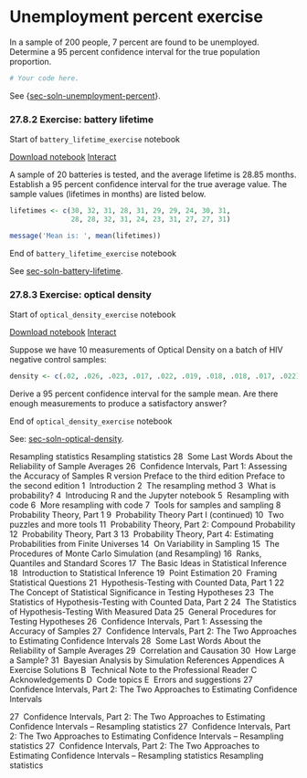 # Unemployment percent exercise


In a sample of 200 people, 7 percent are found to be unemployed.
Determine a 95 percent confidence interval for the true population
proportion.

```r
# Your code here.
```

See {<a href="#sec-soln-unemployment-percent" class="quarto-xref"><span
class="quarto-unresolved-ref">sec-soln-unemployment-percent</span></a>}.

### 27.8.2 Exercise: battery lifetime

<div class="notebook" name="battery_lifetime_exercise"
title="Battery lifetime exercise">

Start of `battery_lifetime_exercise` notebook

<div class="nb-links">
<a class="notebook-link" href=notebooks/battery_lifetime_exercise.Rmd>Download notebook</a>
<a class="interact-button" href="/interact/lab/index.html?path=battery_lifetime_exercise.ipynb">Interact</a>
</div>

A sample of 20 batteries is tested, and the average lifetime is 28.85
months. Establish a 95 percent confidence interval for the true average
value. The sample values (lifetimes in months) are listed below.

```r
lifetimes <- c(30, 32, 31, 28, 31, 29, 29, 24, 30, 31,
               28, 28, 32, 31, 24, 23, 31, 27, 27, 31)

message('Mean is: ', mean(lifetimes))
```

End of `battery_lifetime_exercise` notebook

</div>



See <a href="#sec-soln-battery-lifetime" class="quarto-xref"><span
class="quarto-unresolved-ref">sec-soln-battery-lifetime</span></a>.

### 27.8.3 Exercise: optical density

<div class="notebook" name="optical_density_exercise"
title="Optical density exercise">

Start of `optical_density_exercise` notebook

<div class="nb-links">
<a class="notebook-link" href=notebooks/optical_density_exercise.Rmd>Download notebook</a>
<a class="interact-button" href="/interact/lab/index.html?path=optical_density_exercise.ipynb">Interact</a>
</div>

Suppose we have 10 measurements of Optical Density on a batch of HIV
negative control samples:

```r
density <- c(.02, .026, .023, .017, .022, .019, .018, .018, .017, .022)
```

Derive a 95 percent confidence interval for the sample mean. Are there
enough measurements to produce a satisfactory answer?

End of `optical_density_exercise` notebook

</div>



See: <a href="#sec-soln-optical-density" class="quarto-xref"><span
class="quarto-unresolved-ref">sec-soln-optical-density</span></a>.

<div id="quarto-navigation-envelope" class="hidden">

<span class="hidden quarto-markdown-envelope-contents"
render-id="quarto-int-sidebar-title">Resampling statistics</span>
<span class="hidden quarto-markdown-envelope-contents"
render-id="quarto-int-navbar-title">Resampling statistics</span>
<span class="hidden quarto-markdown-envelope-contents"
render-id="quarto-int-next"><span class="chapter-number">28</span> 
<span class="chapter-title">Some Last Words About the Reliability of
Sample Averages</span></span>
<span class="hidden quarto-markdown-envelope-contents"
render-id="quarto-int-prev"><span class="chapter-number">26</span> 
<span class="chapter-title">Confidence Intervals, Part 1: Assessing the
Accuracy of Samples</span></span>
<span class="hidden quarto-markdown-envelope-contents"
render-id="quarto-int-sidebar:/index.html{{&lt;-var-lang-&gt;}}-version">R
version</span> <span class="hidden quarto-markdown-envelope-contents"
render-id="quarto-int-sidebar:/preface_third.htmlPreface-to-the-third-edition">Preface
to the third edition</span>
<span class="hidden quarto-markdown-envelope-contents"
render-id="quarto-int-sidebar:/preface_second.htmlPreface-to-the-second-edition">Preface
to the second edition</span>
<span class="hidden quarto-markdown-envelope-contents"
render-id="quarto-int-sidebar:/intro.html&lt;span-class='chapter-number'&gt;1&lt;/span&gt;--&lt;span-class='chapter-title'&gt;Introduction&lt;/span&gt;"><span class="chapter-number">1</span> 
<span class="chapter-title">Introduction</span></span>
<span class="hidden quarto-markdown-envelope-contents"
render-id="quarto-int-sidebar:/resampling_method.html&lt;span-class='chapter-number'&gt;2&lt;/span&gt;--&lt;span-class='chapter-title'&gt;The-resampling-method&lt;/span&gt;"><span class="chapter-number">2</span> 
<span class="chapter-title">The resampling method</span></span>
<span class="hidden quarto-markdown-envelope-contents"
render-id="quarto-int-sidebar:/what_is_probability.html&lt;span-class='chapter-number'&gt;3&lt;/span&gt;--&lt;span-class='chapter-title'&gt;What-is-probability?&lt;/span&gt;"><span class="chapter-number">3</span> 
<span class="chapter-title">What is probability?</span></span>
<span class="hidden quarto-markdown-envelope-contents"
render-id="quarto-int-sidebar:/about_technology.html&lt;span-class='chapter-number'&gt;4&lt;/span&gt;--&lt;span-class='chapter-title'&gt;Introducing-{{&lt;-var-lang-&gt;}}-and-the-Jupyter-notebook&lt;/span&gt;"><span class="chapter-number">4</span> 
<span class="chapter-title">Introducing R and the Jupyter
notebook</span></span>
<span class="hidden quarto-markdown-envelope-contents"
render-id="quarto-int-sidebar:/resampling_with_code.html&lt;span-class='chapter-number'&gt;5&lt;/span&gt;--&lt;span-class='chapter-title'&gt;Resampling-with-code&lt;/span&gt;"><span class="chapter-number">5</span> 
<span class="chapter-title">Resampling with code</span></span>
<span class="hidden quarto-markdown-envelope-contents"
render-id="quarto-int-sidebar:/resampling_with_code2.html&lt;span-class='chapter-number'&gt;6&lt;/span&gt;--&lt;span-class='chapter-title'&gt;More-resampling-with-code&lt;/span&gt;"><span class="chapter-number">6</span> 
<span class="chapter-title">More resampling with code</span></span>
<span class="hidden quarto-markdown-envelope-contents"
render-id="quarto-int-sidebar:/sampling_tools.html&lt;span-class='chapter-number'&gt;7&lt;/span&gt;--&lt;span-class='chapter-title'&gt;Tools-for-samples-and-sampling&lt;/span&gt;"><span class="chapter-number">7</span> 
<span class="chapter-title">Tools for samples and sampling</span></span>
<span class="hidden quarto-markdown-envelope-contents"
render-id="quarto-int-sidebar:/probability_theory_1a.html&lt;span-class='chapter-number'&gt;8&lt;/span&gt;--&lt;span-class='chapter-title'&gt;Probability-Theory,-Part-1&lt;/span&gt;"><span class="chapter-number">8</span> 
<span class="chapter-title">Probability Theory, Part 1</span></span>
<span class="hidden quarto-markdown-envelope-contents"
render-id="quarto-int-sidebar:/probability_theory_1b.html&lt;span-class='chapter-number'&gt;9&lt;/span&gt;--&lt;span-class='chapter-title'&gt;Probability-Theory-Part-I-(continued)&lt;/span&gt;"><span class="chapter-number">9</span> 
<span class="chapter-title">Probability Theory Part I
(continued)</span></span>
<span class="hidden quarto-markdown-envelope-contents"
render-id="quarto-int-sidebar:/more_sampling_tools.html&lt;span-class='chapter-number'&gt;10&lt;/span&gt;--&lt;span-class='chapter-title'&gt;Two-puzzles-and-more-tools&lt;/span&gt;"><span class="chapter-number">10</span> 
<span class="chapter-title">Two puzzles and more tools</span></span>
<span class="hidden quarto-markdown-envelope-contents"
render-id="quarto-int-sidebar:/probability_theory_2_compound.html&lt;span-class='chapter-number'&gt;11&lt;/span&gt;--&lt;span-class='chapter-title'&gt;Probability-Theory,-Part-2:-Compound-Probability&lt;/span&gt;"><span class="chapter-number">11</span> 
<span class="chapter-title">Probability Theory, Part 2: Compound
Probability</span></span>
<span class="hidden quarto-markdown-envelope-contents"
render-id="quarto-int-sidebar:/probability_theory_3.html&lt;span-class='chapter-number'&gt;12&lt;/span&gt;--&lt;span-class='chapter-title'&gt;Probability-Theory,-Part-3&lt;/span&gt;"><span class="chapter-number">12</span> 
<span class="chapter-title">Probability Theory, Part 3</span></span>
<span class="hidden quarto-markdown-envelope-contents"
render-id="quarto-int-sidebar:/probability_theory_4_finite.html&lt;span-class='chapter-number'&gt;13&lt;/span&gt;--&lt;span-class='chapter-title'&gt;Probability-Theory,-Part-4:-Estimating-Probabilities-from-Finite-Universes&lt;/span&gt;"><span class="chapter-number">13</span> 
<span class="chapter-title">Probability Theory, Part 4: Estimating
Probabilities from Finite Universes</span></span>
<span class="hidden quarto-markdown-envelope-contents"
render-id="quarto-int-sidebar:/sampling_variability.html&lt;span-class='chapter-number'&gt;14&lt;/span&gt;--&lt;span-class='chapter-title'&gt;On-Variability-in-Sampling&lt;/span&gt;"><span class="chapter-number">14</span> 
<span class="chapter-title">On Variability in Sampling</span></span>
<span class="hidden quarto-markdown-envelope-contents"
render-id="quarto-int-sidebar:/monte_carlo.html&lt;span-class='chapter-number'&gt;15&lt;/span&gt;--&lt;span-class='chapter-title'&gt;The-Procedures-of-Monte-Carlo-Simulation-(and-Resampling)&lt;/span&gt;"><span class="chapter-number">15</span> 
<span class="chapter-title">The Procedures of Monte Carlo Simulation
(and Resampling)</span></span>
<span class="hidden quarto-markdown-envelope-contents"
render-id="quarto-int-sidebar:/standard_scores.html&lt;span-class='chapter-number'&gt;16&lt;/span&gt;--&lt;span-class='chapter-title'&gt;Ranks,-Quantiles-and-Standard-Scores&lt;/span&gt;"><span class="chapter-number">16</span> 
<span class="chapter-title">Ranks, Quantiles and Standard
Scores</span></span>
<span class="hidden quarto-markdown-envelope-contents"
render-id="quarto-int-sidebar:/inference_ideas.html&lt;span-class='chapter-number'&gt;17&lt;/span&gt;--&lt;span-class='chapter-title'&gt;The-Basic-Ideas-in-Statistical-Inference&lt;/span&gt;"><span class="chapter-number">17</span> 
<span class="chapter-title">The Basic Ideas in Statistical
Inference</span></span>
<span class="hidden quarto-markdown-envelope-contents"
render-id="quarto-int-sidebar:/inference_intro.html&lt;span-class='chapter-number'&gt;18&lt;/span&gt;--&lt;span-class='chapter-title'&gt;Introduction-to-Statistical-Inference&lt;/span&gt;"><span class="chapter-number">18</span> 
<span class="chapter-title">Introduction to Statistical
Inference</span></span>
<span class="hidden quarto-markdown-envelope-contents"
render-id="quarto-int-sidebar:/point_estimation.html&lt;span-class='chapter-number'&gt;19&lt;/span&gt;--&lt;span-class='chapter-title'&gt;Point-Estimation&lt;/span&gt;"><span class="chapter-number">19</span> 
<span class="chapter-title">Point Estimation</span></span>
<span class="hidden quarto-markdown-envelope-contents"
render-id="quarto-int-sidebar:/framing_questions.html&lt;span-class='chapter-number'&gt;20&lt;/span&gt;--&lt;span-class='chapter-title'&gt;Framing-Statistical-Questions&lt;/span&gt;"><span class="chapter-number">20</span> 
<span class="chapter-title">Framing Statistical Questions</span></span>
<span class="hidden quarto-markdown-envelope-contents"
render-id="quarto-int-sidebar:/testing_counts_1.html&lt;span-class='chapter-number'&gt;21&lt;/span&gt;--&lt;span-class='chapter-title'&gt;Hypothesis-Testing-with-Counted-Data,-Part-1&lt;/span&gt;"><span class="chapter-number">21</span> 
<span class="chapter-title">Hypothesis-Testing with Counted Data, Part
1</span></span> <span class="hidden quarto-markdown-envelope-contents"
render-id="quarto-int-sidebar:/significance.html&lt;span-class='chapter-number'&gt;22&lt;/span&gt;--&lt;span-class='chapter-title'&gt;The-Concept-of-Statistical-Significance-in-Testing-Hypotheses&lt;/span&gt;"><span class="chapter-number">22</span> 
<span class="chapter-title">The Concept of Statistical Significance in
Testing Hypotheses</span></span>
<span class="hidden quarto-markdown-envelope-contents"
render-id="quarto-int-sidebar:/testing_counts_2.html&lt;span-class='chapter-number'&gt;23&lt;/span&gt;--&lt;span-class='chapter-title'&gt;The-Statistics-of-Hypothesis-Testing-with-Counted-Data,-Part-2&lt;/span&gt;"><span class="chapter-number">23</span> 
<span class="chapter-title">The Statistics of Hypothesis-Testing with
Counted Data, Part 2</span></span>
<span class="hidden quarto-markdown-envelope-contents"
render-id="quarto-int-sidebar:/testing_measured.html&lt;span-class='chapter-number'&gt;24&lt;/span&gt;--&lt;span-class='chapter-title'&gt;The-Statistics-of-Hypothesis-Testing-With-Measured-Data&lt;/span&gt;"><span class="chapter-number">24</span> 
<span class="chapter-title">The Statistics of Hypothesis-Testing With
Measured Data</span></span>
<span class="hidden quarto-markdown-envelope-contents"
render-id="quarto-int-sidebar:/testing_procedures.html&lt;span-class='chapter-number'&gt;25&lt;/span&gt;--&lt;span-class='chapter-title'&gt;General-Procedures-for-Testing-Hypotheses&lt;/span&gt;"><span class="chapter-number">25</span> 
<span class="chapter-title">General Procedures for Testing
Hypotheses</span></span>
<span class="hidden quarto-markdown-envelope-contents"
render-id="quarto-int-sidebar:/confidence_1.html&lt;span-class='chapter-number'&gt;26&lt;/span&gt;--&lt;span-class='chapter-title'&gt;Confidence-Intervals,-Part-1:-Assessing-the-Accuracy-of-Samples&lt;/span&gt;"><span class="chapter-number">26</span> 
<span class="chapter-title">Confidence Intervals, Part 1: Assessing the
Accuracy of Samples</span></span>
<span class="hidden quarto-markdown-envelope-contents"
render-id="quarto-int-sidebar:/confidence_2.html&lt;span-class='chapter-number'&gt;27&lt;/span&gt;--&lt;span-class='chapter-title'&gt;Confidence-Intervals,-Part-2:-The-Two-Approaches-to-Estimating-Confidence-Intervals&lt;/span&gt;"><span class="chapter-number">27</span> 
<span class="chapter-title">Confidence Intervals, Part 2: The Two
Approaches to Estimating Confidence Intervals</span></span>
<span class="hidden quarto-markdown-envelope-contents"
render-id="quarto-int-sidebar:/reliability_average.html&lt;span-class='chapter-number'&gt;28&lt;/span&gt;--&lt;span-class='chapter-title'&gt;Some-Last-Words-About-the-Reliability-of-Sample-Averages&lt;/span&gt;"><span class="chapter-number">28</span> 
<span class="chapter-title">Some Last Words About the Reliability of
Sample Averages</span></span>
<span class="hidden quarto-markdown-envelope-contents"
render-id="quarto-int-sidebar:/correlation_causation.html&lt;span-class='chapter-number'&gt;29&lt;/span&gt;--&lt;span-class='chapter-title'&gt;Correlation-and-Causation&lt;/span&gt;"><span class="chapter-number">29</span> 
<span class="chapter-title">Correlation and Causation</span></span>
<span class="hidden quarto-markdown-envelope-contents"
render-id="quarto-int-sidebar:/how_big_sample.html&lt;span-class='chapter-number'&gt;30&lt;/span&gt;--&lt;span-class='chapter-title'&gt;How-Large-a-Sample?&lt;/span&gt;"><span class="chapter-number">30</span> 
<span class="chapter-title">How Large a Sample?</span></span>
<span class="hidden quarto-markdown-envelope-contents"
render-id="quarto-int-sidebar:/bayes_simulation.html&lt;span-class='chapter-number'&gt;31&lt;/span&gt;--&lt;span-class='chapter-title'&gt;Bayesian-Analysis-by-Simulation&lt;/span&gt;"><span class="chapter-number">31</span> 
<span class="chapter-title">Bayesian Analysis by
Simulation</span></span>
<span class="hidden quarto-markdown-envelope-contents"
render-id="quarto-int-sidebar:/references.htmlReferences">References</span>
<span class="hidden quarto-markdown-envelope-contents"
render-id="quarto-int-sidebar:quarto-sidebar-section-1">Appendices</span>
<span class="hidden quarto-markdown-envelope-contents"
render-id="quarto-int-sidebar:/exercise_solutions.html&lt;span-class='chapter-number'&gt;A&lt;/span&gt;--&lt;span-class='chapter-title'&gt;Exercise-Solutions&lt;/span&gt;"><span class="chapter-number">A</span> 
<span class="chapter-title">Exercise Solutions</span></span>
<span class="hidden quarto-markdown-envelope-contents"
render-id="quarto-int-sidebar:/technical_note.html&lt;span-class='chapter-number'&gt;B&lt;/span&gt;--&lt;span-class='chapter-title'&gt;Technical-Note-to-the-Professional-Reader&lt;/span&gt;"><span class="chapter-number">B</span> 
<span class="chapter-title">Technical Note to the Professional
Reader</span></span>
<span class="hidden quarto-markdown-envelope-contents"
render-id="quarto-int-sidebar:/acknowlegements.html&lt;span-class='chapter-number'&gt;C&lt;/span&gt;--&lt;span-class='chapter-title'&gt;Acknowledgements&lt;/span&gt;"><span class="chapter-number">C</span> 
<span class="chapter-title">Acknowledgements</span></span>
<span class="hidden quarto-markdown-envelope-contents"
render-id="quarto-int-sidebar:/code_topics.html&lt;span-class='chapter-number'&gt;D&lt;/span&gt;--&lt;span-class='chapter-title'&gt;Code-topics&lt;/span&gt;"><span class="chapter-number">D</span> 
<span class="chapter-title">Code topics</span></span>
<span class="hidden quarto-markdown-envelope-contents"
render-id="quarto-int-sidebar:/errors_suggestions.html&lt;span-class='chapter-number'&gt;E&lt;/span&gt;--&lt;span-class='chapter-title'&gt;Errors-and-suggestions&lt;/span&gt;"><span class="chapter-number">E</span> 
<span class="chapter-title">Errors and suggestions</span></span>
<span class="hidden quarto-markdown-envelope-contents"
render-id="quarto-breadcrumbs-&lt;span-class='chapter-number'&gt;27&lt;/span&gt;--&lt;span-class='chapter-title'&gt;Confidence-Intervals,-Part-2:-The-Two-Approaches-to-Estimating-Confidence-Intervals&lt;/span&gt;"><span class="chapter-number">27</span> 
<span class="chapter-title">Confidence Intervals, Part 2: The Two
Approaches to Estimating Confidence Intervals</span></span>

</div>

<div id="quarto-meta-markdown" class="hidden">

<span class="hidden quarto-markdown-envelope-contents"
render-id="quarto-metatitle"><span id="sec-confidence-two-approaches"
class="quarto-section-identifier"><span class="chapter-number">27</span> 
<span class="chapter-title">Confidence Intervals, Part 2: The Two
Approaches to Estimating Confidence Intervals</span></span> – Resampling
statistics</span> <span class="hidden quarto-markdown-envelope-contents"
render-id="quarto-twittercardtitle"><span id="sec-confidence-two-approaches"
class="quarto-section-identifier"><span class="chapter-number">27</span> 
<span class="chapter-title">Confidence Intervals, Part 2: The Two
Approaches to Estimating Confidence Intervals</span></span> – Resampling
statistics</span> <span class="hidden quarto-markdown-envelope-contents"
render-id="quarto-ogcardtitle"><span id="sec-confidence-two-approaches"
class="quarto-section-identifier"><span class="chapter-number">27</span> 
<span class="chapter-title">Confidence Intervals, Part 2: The Two
Approaches to Estimating Confidence Intervals</span></span> – Resampling
statistics</span> <span class="hidden quarto-markdown-envelope-contents"
render-id="quarto-metasitename">Resampling statistics</span>
<span class="hidden quarto-markdown-envelope-contents"
render-id="quarto-twittercarddesc"></span>
<span class="hidden quarto-markdown-envelope-contents"
render-id="quarto-ogcardddesc"></span>

</div>
